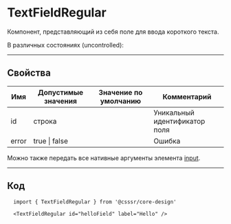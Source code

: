 
# TextFieldRegular

Компонент, представляющий из себя поле для ввода короткого текста.

<TextFieldRegular id="helloField" placeholder="World" label="Hello" />

В различных состояниях (uncontrolled):

<div
  css={css`
    grid-column: 1 / span 12;
    display: grid;
    grid-gap: 1rem;
    grid-template-columns: repeat(5, 20%);
  `}
>
  <div>
    <UncontrolledTextFieldRegular
      label="Empty Field"
      value=""
    />
  </div>
  <div>
    <UncontrolledTextFieldRegular
      label="Filled Field"
      value="Filled"
    />
  </div>
  <div>
    <UncontrolledTextFieldRegular
      label="Error Field"
      error={true}
      value="Has Error"
    />
  </div>
  <div>
    <UncontrolledTextFieldRegular
      label="Focused Field"
      focused={true}
      value="Focused"
    />
  </div>
  <div>
    <UncontrolledTextFieldRegular
      label="Hovered Field"
      hovered={true}
      value="Hovered"
    />
  </div>
</div>

---

## Свойства

| Имя   | Допустимые значения | Значение по умолчанию | Комментарий                   |
| ----- | ------------------- | --------------------- | ----------------------------- |
| id    | строка              |                       | Уникальный идентификатор поля |
| error | true \| false       |                       | Ошибка                        |

Можно также передать все нативные аргументы элемента [input](http://htmlbook.ru/html/input).

---------------------------------------
## Код
```
  import { TextFieldRegular } from '@csssr/core-design'

  <TextFieldRegular id="helloField" label="Hello" />
```

